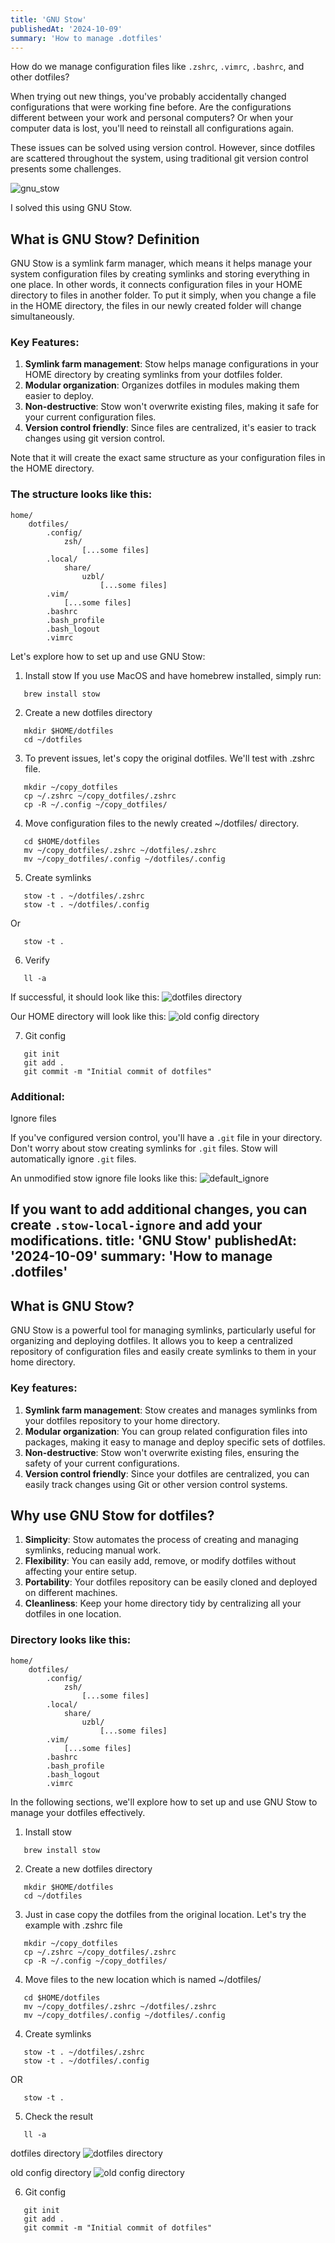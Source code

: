 ```yaml
---
title: 'GNU Stow'
publishedAt: '2024-10-09'
summary: 'How to manage .dotfiles'
---
```


How do we manage configuration files like `.zshrc`, `.vimrc`, `.bashrc`, and other dotfiles?

When trying out new things, you've probably accidentally changed configurations that were working fine before.
Are the configurations different between your work and personal computers? Or when your computer data is lost, you'll need to reinstall all configurations again.

These issues can be solved using version control. However, since dotfiles are scattered throughout the system, using traditional git version control presents some challenges.

![gnu_stow](/blog/gnu_stow/gnu_stow.png)

I solved this using GNU Stow.

## What is GNU Stow? Definition

GNU Stow is a symlink farm manager, which means it helps manage your system configuration files by creating symlinks and storing everything in one place.
In other words, it connects configuration files in your HOME directory to files in another folder.
To put it simply, when you change a file in the HOME directory, the files in our newly created folder will change simultaneously.

### Key Features:

1. **Symlink farm management**: Stow helps manage configurations in your HOME directory by creating symlinks from your dotfiles folder.
2. **Modular organization**: Organizes dotfiles in modules making them easier to deploy.
3. **Non-destructive**: Stow won't overwrite existing files, making it safe for your current configuration files.
4. **Version control friendly**: Since files are centralized, it's easier to track changes using git version control.

Note that it will create the exact same structure as your configuration files in the HOME directory.

### The structure looks like this:

```
home/
    dotfiles/
        .config/
            zsh/
                [...some files]
        .local/
            share/
                uzbl/
                    [...some files]
        .vim/
            [...some files]
        .bashrc
        .bash_profile
        .bash_logout
        .vimrc
```

Let's explore how to set up and use GNU Stow:

1. Install stow
If you use MacOS and have homebrew installed, simply run:

```
   brew install stow
```

2. Create a new dotfiles directory

```
   mkdir $HOME/dotfiles
   cd ~/dotfiles
```

3. To prevent issues, let's copy the original dotfiles. We'll test with .zshrc file.

```
   mkdir ~/copy_dotfiles
   cp ~/.zshrc ~/copy_dotfiles/.zshrc
   cp -R ~/.config ~/copy_dotfiles/
```

4. Move configuration files to the newly created ~/dotfiles/ directory.

```
   cd $HOME/dotfiles
   mv ~/copy_dotfiles/.zshrc ~/dotfiles/.zshrc
   mv ~/copy_dotfiles/.config ~/dotfiles/.config
```

5. Create symlinks

```
   stow -t . ~/dotfiles/.zshrc
   stow -t . ~/dotfiles/.config
```

Or

```
   stow -t .
```

6. Verify

```
   ll -a
```

If successful, it should look like this:
![dotfiles directory](/blog/gnu_stow/dotfiles_directory.png)

Our HOME directory will look like this:
![old config directory](/blog/gnu_stow/old_config_directory.png)

7. Git config

```
   git init
   git add .
   git commit -m "Initial commit of dotfiles"
```

### Additional:
Ignore files

If you've configured version control, you'll have a `.git` file in your directory.
Don't worry about stow creating symlinks for `.git` files. Stow will automatically ignore `.git` files.

An unmodified stow ignore file looks like this:
![default_ignore](/blog/gnu_stow/default_ignore.png)

If you want to add additional changes, you can create `.stow-local-ignore` and add your modifications.
title: 'GNU Stow'
publishedAt: '2024-10-09'
summary: 'How to manage .dotfiles'
---
## What is GNU Stow?

GNU Stow is a powerful tool for managing symlinks, particularly useful for organizing and deploying dotfiles. It allows you to keep a centralized repository of configuration files and easily create symlinks to them in your home directory.

### Key features:

1. **Symlink farm management**: Stow creates and manages symlinks from your dotfiles repository to your home directory.
2. **Modular organization**: You can group related configuration files into packages, making it easy to manage and deploy specific sets of dotfiles.
3. **Non-destructive**: Stow won't overwrite existing files, ensuring the safety of your current configurations.
4. **Version control friendly**: Since your dotfiles are centralized, you can easily track changes using Git or other version control systems.

## Why use GNU Stow for dotfiles?

1. **Simplicity**: Stow automates the process of creating and managing symlinks, reducing manual work.
2. **Flexibility**: You can easily add, remove, or modify dotfiles without affecting your entire setup.
3. **Portability**: Your dotfiles repository can be easily cloned and deployed on different machines.
4. **Cleanliness**: Keep your home directory tidy by centralizing all your dotfiles in one location.

### Directory looks like this:

```
home/
    dotfiles/
        .config/
            zsh/
                [...some files]
        .local/
            share/
                uzbl/
                    [...some files]
        .vim/
            [...some files]
        .bashrc
        .bash_profile
        .bash_logout
        .vimrc
```

In the following sections, we'll explore how to set up and use GNU Stow to manage your dotfiles effectively.

1. Install stow

```
   brew install stow
```

2. Create a new dotfiles directory

```
   mkdir $HOME/dotfiles
   cd ~/dotfiles
```

3. Just in case copy the dotfiles from the original location. Let's try the example with .zshrc file

```
   mkdir ~/copy_dotfiles
   cp ~/.zshrc ~/copy_dotfiles/.zshrc
   cp -R ~/.config ~/copy_dotfiles/
```

4. Move files to the new location which is named ~/dotfiles/

```
   cd $HOME/dotfiles
   mv ~/copy_dotfiles/.zshrc ~/dotfiles/.zshrc
   mv ~/copy_dotfiles/.config ~/dotfiles/.config
```

4. Create symlinks

```
   stow -t . ~/dotfiles/.zshrc
   stow -t . ~/dotfiles/.config
```

OR

```
   stow -t .
```

5. Check the result

```
   ll -a
```

dotfiles directory
![dotfiles directory](/work/gnu_stow/dotfiles_directory.png)

old config directory
![old config directory](/work/gnu_stow/old_config_directory.png)

6. Git config

```
   git init
   git add .
   git commit -m "Initial commit of dotfiles"
```

